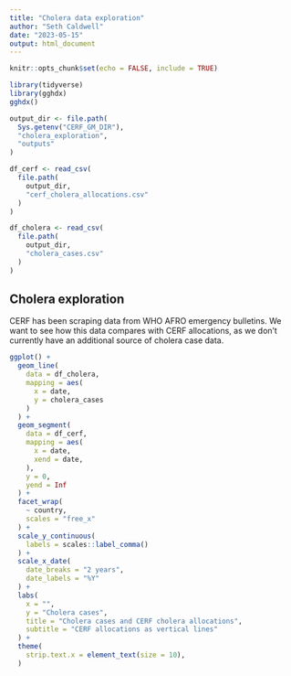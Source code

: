 ```yaml
---
title: "Cholera data exploration"
author: "Seth Caldwell"
date: "2023-05-15"
output: html_document
---
```


```r
knitr::opts_chunk$set(echo = FALSE, include = TRUE)

library(tidyverse)
library(gghdx)
gghdx()

output_dir <- file.path(
  Sys.getenv("CERF_GM_DIR"),
  "cholera_exploration",
  "outputs"
)

df_cerf <- read_csv(
  file.path(
    output_dir,
    "cerf_cholera_allocations.csv"
  )
)

df_cholera <- read_csv(
  file.path(
    output_dir,
    "cholera_cases.csv"
  )
)

```

## Cholera exploration

CERF has been scraping data from WHO AFRO emergency bulletins. We want to see
how this data compares with CERF allocations, as we don't currently have an
additional source of cholera case data.

```r
ggplot() +
  geom_line(
    data = df_cholera,
    mapping = aes(
      x = date,
      y = cholera_cases
    )
  ) +
  geom_segment(
    data = df_cerf,
    mapping = aes(
      x = date,
      xend = date,
    ),
    y = 0,
    yend = Inf
  ) +
  facet_wrap(
    ~ country,
    scales = "free_x"
  ) +
  scale_y_continuous(
    labels = scales::label_comma()
  ) +
  scale_x_date(
    date_breaks = "2 years",
    date_labels = "%Y"
  ) +
  labs(
    x = "",
    y = "Cholera cases",
    title = "Cholera cases and CERF cholera allocations",
    subtitle = "CERF allocations as vertical lines"
  ) +
  theme(
    strip.text.x = element_text(size = 10),
  )
```
